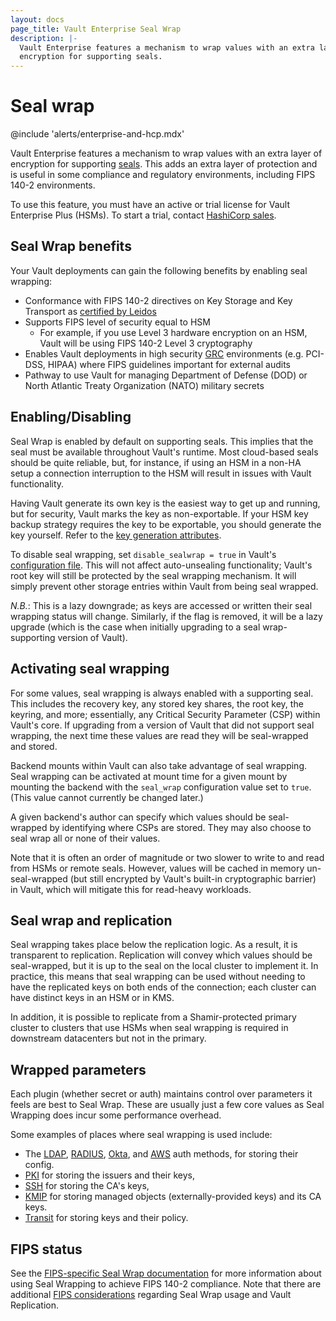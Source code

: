 ```yaml
---
layout: docs
page_title: Vault Enterprise Seal Wrap
description: |-
  Vault Enterprise features a mechanism to wrap values with an extra layer of
  encryption for supporting seals.
---
```


# Seal wrap

@include 'alerts/enterprise-and-hcp.mdx'

Vault Enterprise features a mechanism to wrap values with an extra layer of
encryption for supporting [seals](/vault/docs/configuration/seal). This adds an
extra layer of protection and is useful in some compliance and regulatory
environments, including FIPS 140-2 environments.

To use this feature, you must have an active or trial license for Vault
Enterprise Plus (HSMs). To start a trial, contact [HashiCorp
sales](mailto:sales@hashicorp.com).

## Seal Wrap benefits

Your Vault deployments can gain the following benefits by enabling seal wrapping:

- Conformance with FIPS 140-2 directives on Key Storage and Key Transport as [certified by Leidos](/vault/docs/enterprise/sealwrap#fips-140-2-compliance)
- Supports FIPS level of security equal to HSM
  - For example, if you use Level 3 hardware encryption on an HSM, Vault will be
    using FIPS 140-2 Level 3 cryptography
- Enables Vault deployments in high security [GRC](https://en.wikipedia.org/wiki/Governance,_risk_management,_and_compliance)
  environments (e.g. PCI-DSS, HIPAA) where FIPS guidelines important for external audits
- Pathway to use Vault for managing Department of Defense (DOD) or North
  Atlantic Treaty Organization (NATO) military secrets

## Enabling/Disabling

Seal Wrap is enabled by default on supporting seals. This implies that the seal
must be available throughout Vault's runtime. Most cloud-based seals should be
quite reliable, but, for instance, if using an HSM in a non-HA setup a
connection interruption to the HSM will result in issues with Vault
functionality.

<Tip>

Having Vault generate its own key is the easiest way to get up and running, but for security, Vault marks the key as non-exportable. If your HSM key backup strategy requires the key to be exportable, you should generate the key yourself. Refer to the [key generation attributes](/vault/docs/configuration/seal/pkcs11#vault-key-generation-attributes).

</Tip>

To disable seal wrapping, set `disable_sealwrap = true` in Vault's
[configuration file][configuration]. This will not affect auto-unsealing functionality; Vault's
root key will still be protected by the seal wrapping mechanism. It will
simply prevent other storage entries within Vault from being seal wrapped.

_N.B._: This is a lazy downgrade; as keys are accessed or written their seal
wrapping status will change. Similarly, if the flag is removed, it will be a
lazy upgrade (which is the case when initially upgrading to a seal
wrap-supporting version of Vault).

## Activating seal wrapping

For some values, seal wrapping is always enabled with a supporting seal. This
includes the recovery key, any stored key shares, the root key, the keyring,
and more; essentially, any Critical Security Parameter (CSP) within Vault's
core. If upgrading from a version of Vault that did not support seal wrapping,
the next time these values are read they will be seal-wrapped and stored.

Backend mounts within Vault can also take advantage of seal wrapping. Seal
wrapping can be activated at mount time for a given mount by mounting the
backend with the `seal_wrap` configuration value set to `true`. (This value
cannot currently be changed later.)

A given backend's author can specify which values should be seal-wrapped by
identifying where CSPs are stored.  They may also choose to seal wrap all or none
of their values.

Note that it is often an order of magnitude or two slower to write to and read
from HSMs or remote seals. However, values will be cached in memory
un-seal-wrapped (but still encrypted by Vault's built-in cryptographic barrier)
in Vault, which will mitigate this for read-heavy workloads.

## Seal wrap and replication

Seal wrapping takes place below the replication logic. As a result, it is
transparent to replication. Replication will convey which values should be
seal-wrapped, but it is up to the seal on the local cluster to implement it.
In practice, this means that seal wrapping can be used without needing to have
the replicated keys on both ends of the connection; each cluster can have
distinct keys in an HSM or in KMS.

In addition, it is possible to replicate from a Shamir-protected primary
cluster to clusters that use HSMs when seal wrapping is required in downstream
datacenters but not in the primary.

## Wrapped parameters

Each plugin (whether secret or auth) maintains control over parameters it
feels are best to Seal Wrap. These are usually just a few core values as
Seal Wrapping does incur some performance overhead.

Some examples of places where seal wrapping is used include:

- The [LDAP](/vault/docs/auth/ldap), [RADIUS](/vault/docs/auth/radius),
  [Okta](/vault/docs/auth/okta), and [AWS](/vault/docs/auth/aws) auth methods,
  for storing their config.
- [PKI](/vault/docs/secrets/pki) for storing the issuers and their keys,
- [SSH](/vault/docs/secrets/ssh) for storing the CA's keys,
- [KMIP](/vault/docs/secrets/kmip) for storing managed objects (externally-provided
  keys) and its CA keys.
- [Transit](/vault/docs/secrets/transit) for storing keys and their policy.

## FIPS status

See the [FIPS-specific Seal Wrap documentation](/vault/docs/enterprise/fips/sealwrap)
for more information about using Seal Wrapping to achieve FIPS 140-2 compliance.
Note that there are additional [FIPS considerations](/vault/docs/enterprise/sealwrap#seal-wrap-and-replication)
regarding Seal Wrap usage and Vault Replication.

[configuration]: /vault/docs/configuration
